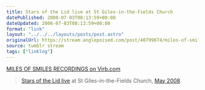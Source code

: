 ```yaml
---
title: Stars of the Lid live at St Giles-in-the-Fields Church
datePublished: 2008-07-03T08:13:59+00:00
dateUpdated: 2008-07-03T08:13:59+00:00
format: "link"
layout: "../../../layouts/posts/post.astro"
originalUrl: https://stream.anglepoised.com/post/40799874/miles-of-smiles-recordings-on-virbcom
source: tumblr stream
tags: ["linklog"]
---
```


[MILES OF SMILES RECORDINGS on Virb.com][1]

> [Stars of the Lid live](http://www.virb.com/milesofsmilesrecordings) at St Giles-in-the-Fields Church, [May 2008](http://www.last.fm/event/496149).

[1]: http://www.virb.com/milesofsmilesrecordings
